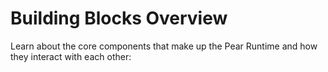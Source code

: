 
# Building Blocks Overview

Learn about the core components that make up the Pear Runtime and how they interact with each other:

<DocCardList />